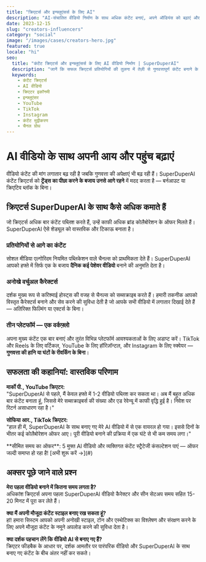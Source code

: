 ```yaml
---
title: "क्रिएटर्स और इन्फ्लुएंसर्स के लिए AI"
description: "AI-संचालित वीडियो निर्माण के साथ अधिक कंटेंट बनाएं, अपने ऑडियंस को बढ़ाएं और आय बढ़ाएं"
date: 2023-12-15
slug: "creators-influencers"
category: "social"
image: "/images/cases/creators-hero.jpg"
featured: true
locale: "hi"
seo:
  title: "कंटेंट क्रिएटर्स और इन्फ्लुएंसर्स के लिए AI वीडियो निर्माण | SuperDuperAI"
  description: "जानें कि सफल क्रिएटर्स प्रतियोगियों की तुलना में तेज़ी से गुणवत्तापूर्ण कंटेंट बनाने के लिए SuperDuperAI का उपयोग कैसे करते हैं!"
  keywords:
    - कंटेंट क्रिएटर्स
    - AI वीडियो
    - क्रिएटर इकॉनमी
    - इन्फ्लुएंसर
    - YouTube
    - TikTok
    - Instagram
    - कंटेंट मुद्रीकरण
    - चैनल ग्रोथ
---
```


# AI वीडियो के साथ अपनी आय और पहुंच बढ़ाएं

वीडियो कंटेंट की मांग लगातार बढ़ रही है जबकि गुणवत्ता की अपेक्षाएं भी बढ़ रही हैं। SuperDuperAI कंटेंट क्रिएटर्स को **ट्रेंड्स का पीछा करने के बजाय उनसे आगे रहने** में मदद करता है — बर्नआउट या क्रिएटिव ब्लॉक के बिना।

<FeatureGrid>
  <Feature
    title="तेज़ कंटेंट प्रोडक्शन"
    description="घंटों के बजाय मिनटों में पूरे वीडियो बनाएं"
    icon="speed"
  />
  <Feature
    title="लगातार कैरेक्टर्स"
    description="LoRA तकनीक आपके सभी वीडियो में कैरेक्टर डिटेल्स को संरक्षित रखती है"
    icon="users"
  />
  <Feature
    title="मल्टी-प्लेटफॉर्म अडाप्टेशन"
    description="TikTok, YouTube और Instagram के लिए एक कंटेंट को बिना रीवर्क के फॉर्मेट करें"
    icon="layout"
  />
</FeatureGrid>

## क्रिएटर्स SuperDuperAI के साथ कैसे अधिक कमाते हैं

जो क्रिएटर्स अधिक बार कंटेंट पब्लिश करते हैं, उन्हें काफी अधिक ब्रांड कोलैबोरेशन के ऑफर मिलते हैं। SuperDuperAI ऐसे शेड्यूल को वास्तविक और टिकाऊ बनाता है।

### प्रतियोगियों से आगे का कंटेंट

सोशल मीडिया एल्गोरिदम नियमित पब्लिकेशन वाले चैनल्स को प्राथमिकता देते हैं। SuperDuperAI आपको हफ्ते में सिर्फ एक के बजाय **दैनिक कई पेशेवर वीडियो** बनाने की अनुमति देता है।

### अनोखे वर्चुअल कैरेक्टर्स

दर्शक मुख्य रूप से करिश्माई होस्ट्स की वजह से चैनल्स को सब्सक्राइब करते हैं। हमारी तकनीक आपको विस्तृत कैरेक्टर्स बनाने और सेव करने की सुविधा देती है जो आपके सभी वीडियो में लगातार दिखाई देते हैं — अतिरिक्त फिल्मिंग या एक्टर्स के बिना।

### तीन प्लेटफॉर्म — एक वर्कफ़्लो

अपना मुख्य कंटेंट एक बार बनाएं और तुरंत विभिन्न प्लेटफॉर्म आवश्यकताओं के लिए अडाप्ट करें। TikTok और Reels के लिए वर्टिकल, YouTube के लिए हॉरिज़ॉन्टल, और Instagram के लिए स्क्वेयर — **गुणवत्ता की हानि या घंटों के रीवर्किंग के बिना**।

## सफलता की कहानियां: वास्तविक परिणाम

**मार्को पी., YouTube क्रिएटर:**  
"SuperDuperAI से पहले, मैं केवल हफ्ते में 1-2 वीडियो पब्लिश कर सकता था। अब मैं बहुत अधिक बार कंटेंट बनाता हूं, जिससे मेरे सब्सक्राइबर्स की संख्या और एड रेवेन्यू में काफी वृद्धि हुई है। निवेश पर रिटर्न असाधारण रहा है।"

**सोफिया आर., TikTok क्रिएटर:**  
"हाल ही में, SuperDuperAI के साथ बनाए गए मेरे AI वीडियो में से एक वायरल हो गया। इससे दिनों के भीतर कई कोलैबोरेशन ऑफर आए। पूरी वीडियो बनाने की प्रक्रिया में एक घंटे से भी कम समय लगा।"

<CTABox>
  **सीमित समय का ऑफर**: 5 मुफ्त AI वीडियो और व्यक्तिगत कंटेंट स्ट्रैटेजी
  कंसल्टेशन पाएं — ऑफर जल्दी समाप्त हो रहा है! [अभी शुरू करें →](#)
</CTABox>

## अक्सर पूछे जाने वाले प्रश्न

**मेरा पहला वीडियो बनाने में कितना समय लगता है?**  
अधिकांश क्रिएटर्स अपना पहला SuperDuperAI वीडियो कैरेक्टर और सीन सेटअप समय सहित 15-20 मिनट में पूरा कर लेते हैं।

**क्या मैं अपनी मौजूदा कंटेंट स्टाइल बनाए रख सकता हूं?**  
हां! हमारा सिस्टम आपको अपनी अनोखी स्टाइल, टोन और एस्थेटिक्स का विश्लेषण और संरक्षण करने के लिए अपने मौजूदा कंटेंट के नमूने अपलोड करने की सुविधा देता है।

**क्या दर्शक पहचान लेंगे कि वीडियो AI से बनाए गए हैं?**  
क्रिएटर फीडबैक के आधार पर, दर्शक आमतौर पर पारंपरिक वीडियो और SuperDuperAI के साथ बनाए गए कंटेंट के बीच अंतर नहीं कर सकते।

